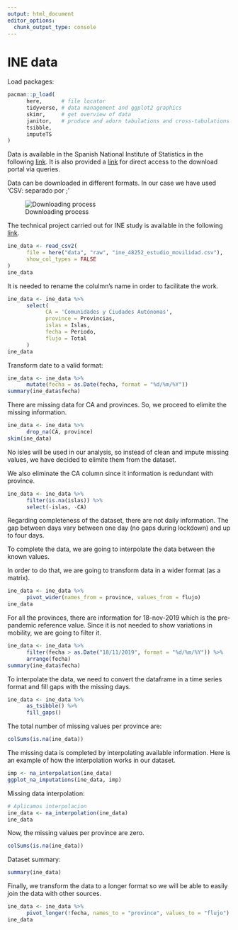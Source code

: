 ```yaml
---
output: html_document
editor_options: 
  chunk_output_type: console
---
```


# INE data {#sec-ine}

Load packages:

```r
pacman::p_load(
      here,      # file locator
      tidyverse, # data management and ggplot2 graphics
      skimr,     # get overview of data
      janitor,   # produce and adorn tabulations and cross-tabulations
      tsibble,
      imputeTS
)
```

Data is available in the Spanish National Institute of Statistics in the following [link](https://www.ine.es/experimental/movilidad/experimental_em4.htm#tablas_resultados). It is also provided a [link](https://www.ine.es/jaxiT3/Tabla.htm?t=48252) for direct access to the download portal via queries.

Data can be downloaded in different formats. In our case we have used 'CSV: separado por ;'

![Downloading process](images/consulta_descarga_ine.png){fig-align="center"}

The technical project carried out for INE study is available in the following [link](https://www.ine.es/experimental/movilidad/exp_em_proyecto.pdf).


```r
ine_data <- read_csv2(
      file = here("data", "raw", "ine_48252_estudio_movilidad.csv"),
      show_col_types = FALSE
)
ine_data
```

It is needed to rename the colulmn's name in order to facilitate the work.

```r
ine_data <- ine_data %>% 
      select(
            CA = 'Comunidades y Ciudades Autónomas',
            province = Provincias,
            islas = Islas,
            fecha = Periodo,
            flujo = Total
      )
ine_data
```

Transform date to a valid format:

```r
ine_data <- ine_data %>% 
      mutate(fecha = as.Date(fecha, format = "%d/%m/%Y"))
summary(ine_data$fecha)
```

There are missing data for CA and provinces. So, we proceed to elimite the missing information.

```r
ine_data <- ine_data %>% 
      drop_na(CA, province)
skim(ine_data)
```

No isles will be used in our analysis, so instead of clean and impute missing values, we have decided to elimite them from the dataset.

We also eliminate the CA column since it information is redundant with province.

```r
ine_data <- ine_data %>% 
      filter(is.na(islas)) %>% 
      select(-islas, -CA)
```

Regarding completeness of the dataset, there are not daily information. The gap between days vary between one day (no gaps during lockdown) and up to four days.

To complete the data, we are going to interpolate the data between the known values.

In order to do that, we are going to transform data in a wider format (as a matrix).

```r
ine_data <- ine_data %>% 
      pivot_wider(names_from = province, values_from = flujo)
ine_data
```

For all the provinces, there are information for 18-nov-2019 which is the pre-pandemic reference value. Since it is not needed to show variations in mobility, we are going to filter it.

```r
ine_data <- ine_data %>% 
      filter(fecha > as.Date("18/11/2019", format = "%d/%m/%Y")) %>% 
      arrange(fecha)
summary(ine_data$fecha)
```

To interpolate the data, we need to convert the dataframe in a time series format and fill gaps with the missing days.

```r
ine_data <- ine_data %>% 
      as_tsibble() %>% 
      fill_gaps()
```

The total number of missing values per province are:

```r
colSums(is.na(ine_data))
```

The missing data is completed by interpolating available information. Here is an example of how the interpolation works in our dataset.

```r
imp <- na_interpolation(ine_data)
ggplot_na_imputations(ine_data, imp)
```

Missing data interpolation:

```r
# Aplicamos interpolacion
ine_data <- na_interpolation(ine_data)
ine_data
```

Now, the missing values per province are zero.

```r
colSums(is.na(ine_data))
```

Dataset summary:

```r
summary(ine_data)
```

Finally, we transform the data to a longer format so we will be able to easily join the data with other sources.

```r
ine_data <- ine_data %>% 
      pivot_longer(!fecha, names_to = "province", values_to = "flujo")
ine_data
```




